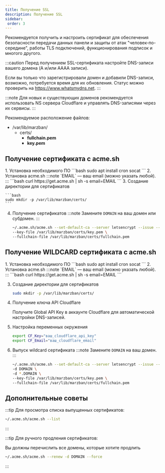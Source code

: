 ```yaml
---
title: Получение SSL
description: Получение SSL
sidebar:
 order: 3
---
```



Рекомендуется получить и настроить сертификат для обеспечения безопасности передачи данных панели и защиты от атак "человек-по-середине", работы TLS подключений, функционирования подписок и многого другого.


:::caution
Перед получением SSL-сертификата настройте DNS-записи вашего домена (A и/или AAAA записи).

Если вы только что зарегистрировали домен и добавили DNS-записи, возможно, потребуется время для их обновления. Статус можно проверить на https://www.whatsmydns.net.
:::

:::note
Для новых и существующих доменов рекомендуется использовать NS сервера Cloudflare и управлять DNS-записями через их сервисы.
:::


Рекомендуемое расположение файлов:
<FileTree>

- /var/lib/marzban/
  - certs/
    - **fullchain.pem**
    - **key.pem**
</FileTree>

## Получение сертификата с acme.sh
<Steps>
1. Установка необходимого ПО
	```bash
	sudo apt install cron socat
	```
2. Установка acme.sh
	:::note
	`EMAIL` — ваш email (можно указать любой).
	:::
	```bash
	curl https://get.acme.sh | sh -s email=EMAIL
	```
3. Создание директории для сертификатов

	```bash
	sudo mkdir -p /var/lib/marzban/certs/
	```
4. Получение сертификатов
	:::note
	Замените `DOMAIN` на ваш домен или субдомен.
	:::
	```bash
	~/.acme.sh/acme.sh --set-default-ca --server letsencrypt --issue --standalone -d DOMAIN \
	--key-file /var/lib/marzban/certs/key.pem \
	--fullchain-file /var/lib/marzban/certs/fullchain.pem
	```
</Steps>


## Получение WILDCARD сертификата с acme.sh
<Steps>
1. Установка необходимого ПО
	```bash
	sudo apt install cron socat
	```
2. Установка acme.sh
	:::note
	`EMAIL` — ваш email (можно указать любой).
	:::
	```bash
	curl https://get.acme.sh | sh -s email=EMAIL
	```

3. Создание директории для сертификатов

	```bash
	sudo mkdir -p /var/lib/marzban/certs/
	```


4. Получение ключа API Cloudflare

	Получите Global API Key в аккаунте Cloudflare для автоматической настройки DNS-записей.

5. Настройка переменных окружения

	```bash
	export CF_Key="ваш_cloudflare_api_key"
	export CF_Email="ваш_cloudflare_email"
	```

6. Выпуск wildcard сертификата
	:::note
	Замените `DOMAIN` на ваш домен.
	:::
	```bash
	~/.acme.sh/acme.sh --set-default-ca --server letsencrypt --issue --dns dns_cf \
	-d DOMAIN \
	-d *.DOMAIN \
	--key-file /var/lib/marzban/certs/key.pem \
	--fullchain-file /var/lib/marzban/certs/fullchain.pem
	```

</Steps>

## Дополнительные советы
:::tip 
Для просмотра списка выпущенных сертификатов:

```bash
~/.acme.sh/acme.sh --list
```
:::

:::tip 
Для ручного продления сертификатов:

Вы должны перечислить все домены, которые хотите продлить
```bash
~/.acme.sh/acme.sh --renew -d DOMAIN --force
```
:::